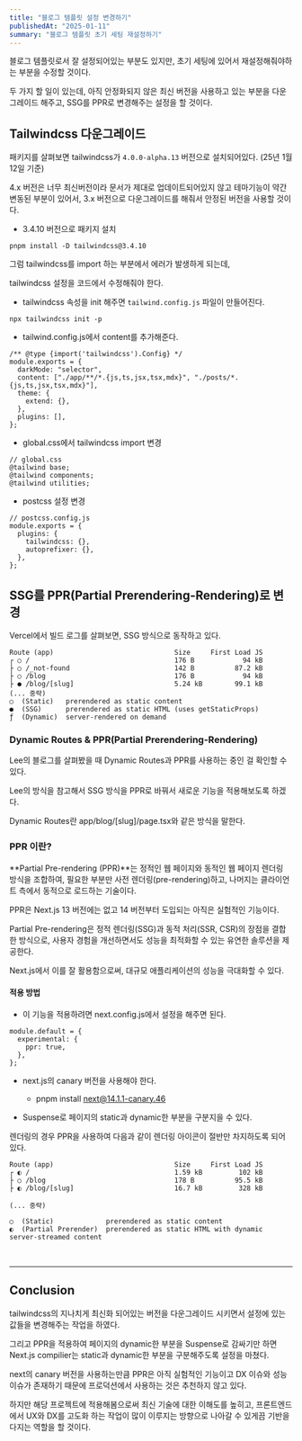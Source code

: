 ```yaml
---
title: "블로그 템플릿 설정 변경하기"
publishedAt: "2025-01-11"
summary: "블로그 템플릿 초기 세팅 재설정하기"
---
```


블로그 템플릿로서 잘 설정되어있는 부분도 있지만, 초기 세팅에 있어서 재설정해줘야하는 부분을 수정할 것이다.

두 가지 할 일이 있는데, 아직 안정화되지 않은 최신 버전을 사용하고 있는 부분을 다운그레이드 해주고, SSG를 PPR로 변경해주는 설정을 할 것이다.

## Tailwindcss 다운그레이드

패키지를 살펴보면 tailwindcss가 `4.0.0-alpha.13` 버전으로 설치되어있다. (25년 1월 12일 기준)

4.x 버전은 너무 최신버전이라 문서가 제대로 업데이트되어있지 않고 테마기능이 약간 변동된 부분이 있어서,
3.x 버전으로 다운그레이드를 해줘서 안정된 버전을 사용할 것이다.

- 3.4.10 버전으로 패키지 설치

```
pnpm install -D tailwindcss@3.4.10
```

그럼 tailwindcss를 import 하는 부분에서 에러가 발생하게 되는데,

tailwindcss 설정을 코드에서 수정해줘야 한다.

- tailwindcss 속성을 init 해주면 `tailwind.config.js` 파일이 만들어진다.

```
npx tailwindcss init -p
```

- tailwind.config.js에서 content를 추가해준다.

```
/** @type {import('tailwindcss').Config} */
module.exports = {
  darkMode: "selector",
  content: ["./app/**/*.{js,ts,jsx,tsx,mdx}", "./posts/*.{js,ts,jsx,tsx,mdx}"],
  theme: {
    extend: {},
  },
  plugins: [],
};
```

- global.css에서 tailwindcss import 변경

```
// global.css
@tailwind base;
@tailwind components;
@tailwind utilities;
```

- postcss 설정 변경

```
// postcss.config.js
module.exports = {
  plugins: {
    tailwindcss: {},
    autoprefixer: {},
  },
};
```

## SSG를 PPR(Partial Prerendering-Rendering)로 변경

Vercel에서 빌드 로그를 살펴보면, SSG 방식으로 동작하고 있다.

```
Route (app)                              Size     First Load JS
┌ ○ /                                    176 B            94 kB
├ ○ /_not-found                          142 B          87.2 kB
├ ○ /blog                                176 B            94 kB
├ ● /blog/[slug]                         5.24 kB        99.1 kB
(... 중략)
○  (Static)   prerendered as static content
●  (SSG)      prerendered as static HTML (uses getStaticProps)
ƒ  (Dynamic)  server-rendered on demand
```

### Dynamic Routes & PPR(Partial Prerendering-Rendering)

Lee의 블로그를 살펴봤을 때 Dynamic Routes과 PPR를 사용하는 중인 걸 확인할 수 있다.

Lee의 방식을 참고해서 SSG 방식을 PPR로 바꿔서 새로운 기능을 적용해보도록 하겠다.

Dynamic Routes란 app/blog/[slug]/page.tsx와 같은 방식을 말한다.

### PPR 이란?

**Partial Pre-rendering (PPR)**는 정적인 웹 페이지와 동적인 웹 페이지 렌더링 방식을 조합하여, 필요한 부분만 사전 렌더링(pre-rendering)하고, 나머지는 클라이언트 측에서 동적으로 로드하는 기술이다.

PPR은 Next.js 13 버전에는 없고 14 버전부터 도입되는 아직은 실험적인 기능이다.

Partial Pre-rendering은 정적 렌더링(SSG)과 동적 처리(SSR, CSR)의 장점을 결합한 방식으로, 사용자 경험을 개선하면서도 성능을 최적화할 수 있는 유연한 솔루션을 제공한다.

Next.js에서 이를 잘 활용함으로써, 대규모 애플리케이션의 성능을 극대화할 수 있다.

#### 적용 방법

- 이 기능을 적용하려면 next.config.js에서 설정을 해주면 된다.

```
module.default = {
  experimental: {
    ppr: true,
  },
};
```

- next.js의 canary 버전을 사용해야 한다.

  - pnpm install next@14.1.1-canary.46

- Suspense로 페이지의 static과 dynamic한 부분을 구분지을 수 있다.

렌더링의 경우 PPR을 사용하여 다음과 같이 렌더링 아이콘이 절반만 차지하도록 되어있다.

```
Route (app)                              Size     First Load JS
┌ ◐ /                                    1.59 kB         102 kB
├ ○ /blog                                178 B          95.5 kB
├ ◐ /blog/[slug]                         16.7 kB         328 kB

(... 중략)

○  (Static)             prerendered as static content
◐  (Partial Prerender)  prerendered as static HTML with dynamic server-streamed content
```

<br />

---

## Conclusion

tailwindcss의 지나치게 최신화 되어있는 버전을 다운그레이드 시키면서 설정에 있는 값들을 변경해주는 작업을 하였다.

그리고 PPR을 적용하여 페이지의 dynamic한 부분을 Suspense로 감싸기만 하면 Next.js compilier는 static과 dynamic한 부분을 구분해주도록 설정을 마쳤다.

next의 canary 버전을 사용하는만큼 PPR은 아직 실험적인 기능이고 DX 이슈와 성능 이슈가 존재하기 때문에 프로덕션에서 사용하는 것은 추천하지 않고 있다.

하지만 해당 프로젝트에 적용해봄으로써 최신 기술에 대한 이해도를 높히고,
프론트엔드에서 UX와 DX를 고도화 하는 작업이 많이 이루지는 방향으로 나아갈 수 있게끔 기반을 다지는 역할을 할 것이다.
